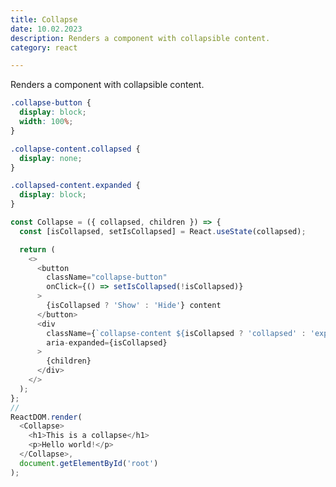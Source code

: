 ```yaml
---
title: Collapse
date: 10.02.2023
description: Renders a component with collapsible content.
category: react

---
```


Renders a component with collapsible content.

```css
.collapse-button {
  display: block;
  width: 100%;
}

.collapse-content.collapsed {
  display: none;
}

.collapsed-content.expanded {
  display: block;
}

```

```js
const Collapse = ({ collapsed, children }) => {
  const [isCollapsed, setIsCollapsed] = React.useState(collapsed);

  return (
    <>
      <button
        className="collapse-button"
        onClick={() => setIsCollapsed(!isCollapsed)}
      >
        {isCollapsed ? 'Show' : 'Hide'} content
      </button>
      <div
        className={`collapse-content ${isCollapsed ? 'collapsed' : 'expanded'}`}
        aria-expanded={isCollapsed}
      >
        {children}
      </div>
    </>
  );
};
//
ReactDOM.render(
  <Collapse>
    <h1>This is a collapse</h1>
    <p>Hello world!</p>
  </Collapse>,
  document.getElementById('root')
);

```